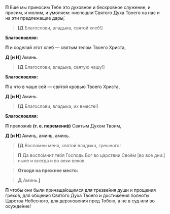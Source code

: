 **П** Ещё мы приносим Тебе это духовное и бескровное служение, и просим, и молим, и умоляем: ниспошли́ Святого Духа Твоего на нас и на эти предлежащие дары́,

>**[Д** Благослови, владыка, святой хлеб!<R>]</R>

**Благословляя:**

**П** и соделай этот хлеб — святым телом Твоего Христа,

**Д [и Н]** Аминь.

>**[Д** Благослови, владыка, святую чашу!<R>]</R>

**Благословляя:**

**П** а что в чаше сей — святой кровью Твоего Христа,

**Д [и Н]** Аминь.

>**[Д** Благослови, владыка, их вместе!<R>]</R>

**Благословляя:**

**П** преложи́в **(т. е. перемени́в)** Святым Духом Твоим,

**Д [и Н]** Аминь, аминь, аминь.

>**<b>[</b>Д** Воспо́мни меня, святой владыка, грешного!

>**П** Да воспо́мнит тебя Господь Бог во царствии Своём <R>[</R>во все дни:<R>]</R> ныне и всегда и во веки веков.

>**Отходя на прежнее место:**

>**Д** Аминь.**<b>]</b>**

**П** чтобы они были причаща́ющимся для трезве́ния души и прощения грехов, для общения Святого Духа Твоего и достижения полноты Царства Небесного, для дерзновения пред Тобою, а не в суд или во осужде́ние!
